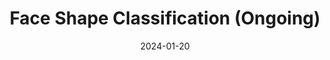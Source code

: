 ---
title: Face Shape Classification (Ongoing)
type: Deep Learning Project (Personal)
description: A neural network-based system designed to classify face shapes, providing tailored styling suggestions for optimal glasses frames and hairstyles.
date: 2024-01-20
role: Machine Learning Engineer
stack: ["Python","PyTorch","OpenCV","Ultralytics YOLO","Matplotlib","Scikit-Learn", "Seaborn"]
---